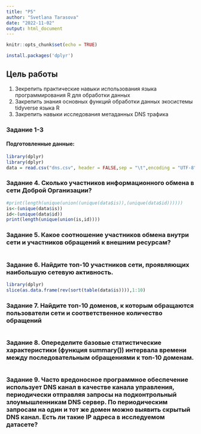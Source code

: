 ```yaml
---
title: "P5"
author: "Svetlana Tarasova"
date: "2022-11-02"
output: html_document
---
```


```r
knitr::opts_chunk$set(echo = TRUE)
```

```r
install.packages('dplyr')
```
## Цель работы

1. Зекрепить практические навыки использования языка программирования R для обработки данных
2. Закрепить знания основных функций обработки данных экосистемы tidyverse языка R
3. Закрепить навыки исследования метаданных DNS трафика

###  Задание 1-3 
#### Подготовленные данные:

```r
library(dplyr)
library(dplyr)
data = read.csv("dns.csv", header = FALSE,sep = "\t",encoding = "UTF-8")

```

### Задание 4. Сколько участников информационного обмена в сети Доброй Организации?

```r
#print(length(unique(union((unique(data$is)),(unique(data$id))))))
is<-(unique(data$is))
id<-(unique(data$id))
print(length(unique(union(is,id))))
```

### Задание 5. Какое соотношение участников обмена внутри сети и участников обращений к внешним ресурсам?

```r

```

### Задание 6. Найдите топ-10 участников сети, проявляющих наибольшую сетевую активность.

```r
library(dplyr)
slice(as.data.frame(rev(sort(table(data$is)))),1:10)
```

### Задание 7. Найдите топ-10 доменов, к которым обращаются пользователи сети и соответственное количество обращений

```r

```
### Задание 8. Опеределите базовые статистические характеристики (функция summary()) интервала времени между последовательным обращениями к топ-10 доменам.

```r

```

### Задание 9. Часто вредоносное программное обеспечение использует DNS канал в качестве канала управления, периодически отправляя запросы на подконтрольный злоумышленникам DNS сервер. По периодическим запросам на один и тот же домен можно выявить скрытый DNS канал. Есть ли такие IP адреса в исследуемом датасете?

```r

```